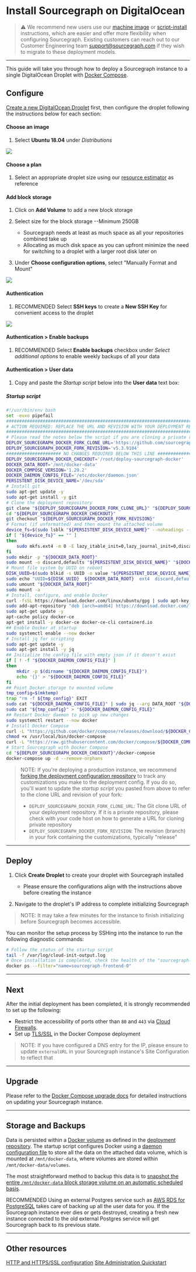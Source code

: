 # Install Sourcegraph on DigitalOcean

> ⚠️ We recommend new users use our [machine image](/admin/deploy/machine-images/) or [script-install](/admin/deploy/single-node/script) instructions, which are easier and offer more flexibility when configuring Sourcegraph. Existing customers can reach out to our Customer Engineering team support@sourcegraph.com if they wish to migrate to these deployment models.

---

This guide will take you through how to deploy a Sourcegraph instance to a single DigitalOcean Droplet with [Docker Compose](https://docs.docker.com/compose/).

## Configure

[Create a new DigitalOcean Droplet](https://cloud.digitalocean.com/droplets/new) first, then configure the droplet following the instructions below for each section:

#### Choose an image

1. Select **Ubuntu 18.04** under *Distributions*

<img class="screenshot w-100" src="https://user-images.githubusercontent.com/68532117/188502550-bbab20a0-df2d-4e45-a484-628e022505c9.png"/>

#### Choose a plan

1. Select an appropriate droplet size using our [resource estimator](https://docs.sourcegraph.com/admin/deploy/resource_estimator) as reference

#### Add block storage

1. Click on **Add Volume** to add a new block storage

2. Select size for the block storage --Minimum 250GB
      * Sourcegraph needs at least as much space as all your repositories combined take up
      * Allocating as much disk space as you can upfront minimize the need for switching to a droplet with a larger root disk later on

3. Under **Choose configuration options**, select "Manually Format and Mount"

<img class="screenshot w-100" src="https://user-images.githubusercontent.com/68532117/188502606-66bc1301-edbb-493d-b64d-f4a3e6dd0487.png"/>

#### Authentication

1. <span class="badge badge-note">RECOMMENDED</span> Select **SSH keys** to create a **New SSH Key** for convenient access to the droplet

<img class="screenshot w-100" src="https://user-images.githubusercontent.com/68532117/188502682-37667333-75d0-4bd9-8fa8-3b92924c9755.png"/>

#### Authentication > Enable backups

1. <span class="badge badge-note">RECOMMENDED</span> Select **Enable backups** checkbox under *Select additional options* to enable weekly backups of all your data

#### Authentication > User data

1. Copy and paste the *Startup script* below into the **User data** text box:

##### Startup script

```bash
#!/usr/bin/env bash
set -euxo pipefail
###############################################################################
# ACTION REQUIRED: REPLACE THE URL AND REVISION WITH YOUR DEPLOYMENT REPO INFO
###############################################################################
# Please read the notes below the script if you are cloning a private repository
DEPLOY_SOURCEGRAPH_DOCKER_FORK_CLONE_URL='https://github.com/sourcegraph/deploy-sourcegraph-docker.git'
DEPLOY_SOURCEGRAPH_DOCKER_FORK_REVISION='v5.3.9104'
##################### NO CHANGES REQUIRED BELOW THIS LINE #####################
DEPLOY_SOURCEGRAPH_DOCKER_CHECKOUT='/root/deploy-sourcegraph-docker'
DOCKER_DATA_ROOT='/mnt/docker-data'
DOCKER_COMPOSE_VERSION='1.29.2'
DOCKER_DAEMON_CONFIG_FILE='/etc/docker/daemon.json'
PERSISTENT_DISK_DEVICE_NAME='/dev/sda'
# Install git
sudo apt-get update -y
sudo apt-get install -y git
# Clone the deployment repository
git clone "${DEPLOY_SOURCEGRAPH_DOCKER_FORK_CLONE_URL}" "${DEPLOY_SOURCEGRAPH_DOCKER_CHECKOUT}"
cd "${DEPLOY_SOURCEGRAPH_DOCKER_CHECKOUT}"
git checkout "${DEPLOY_SOURCEGRAPH_DOCKER_FORK_REVISION}"
# Format (if unformatted) and then mount the attached volume
device_fs=$(sudo lsblk "${PERSISTENT_DISK_DEVICE_NAME}" --noheadings --output fsType)
if [ "${device_fs}" == "" ]
then
    sudo mkfs.ext4 -m 0 -E lazy_itable_init=0,lazy_journal_init=0,discard "${PERSISTENT_DISK_DEVICE_NAME}"
fi
sudo mkdir -p "${DOCKER_DATA_ROOT}"
sudo mount -o discard,defaults "${PERSISTENT_DISK_DEVICE_NAME}" "${DOCKER_DATA_ROOT}"
# Mount file system by UUID on reboot
DISK_UUID=$(sudo blkid -s UUID -o value "${PERSISTENT_DISK_DEVICE_NAME}")
sudo echo "UUID=${DISK_UUID}  ${DOCKER_DATA_ROOT}  ext4  discard,defaults,nofail  0  2" >> '/etc/fstab'
sudo umount "${DOCKER_DATA_ROOT}"
sudo mount -a
# Install, configure, and enable Docker
curl -fsSL https://download.docker.com/linux/ubuntu/gpg | sudo apt-key add -
sudo add-apt-repository "deb [arch=amd64] https://download.docker.com/linux/ubuntu $(lsb_release -cs) stable"
sudo apt-get update -y
apt-cache policy docker-ce
apt-get install -y docker-ce docker-ce-cli containerd.io
## Enable Docker at startup
sudo systemctl enable --now docker
# Install jq for scripting
sudo apt-get update -y
sudo apt-get install -y jq
## Initialize the config file with empty json if it doesn't exist
if [ ! -f "${DOCKER_DAEMON_CONFIG_FILE}" ]
then
    mkdir -p $(dirname "${DOCKER_DAEMON_CONFIG_FILE}")
    echo '{}' > "${DOCKER_DAEMON_CONFIG_FILE}"
fi
## Point Docker storage to mounted volume
tmp_config=$(mktemp)
trap "rm -f ${tmp_config}" EXIT
sudo cat "${DOCKER_DAEMON_CONFIG_FILE}" | sudo jq --arg DATA_ROOT "${DOCKER_DATA_ROOT}" '.["data-root"]=$DATA_ROOT' > "${tmp_config}"
sudo cat "${tmp_config}" > "${DOCKER_DAEMON_CONFIG_FILE}"
## Restart Docker daemon to pick up new changes
sudo systemctl restart --now docker
# Install Docker Compose
curl -L "https://github.com/docker/compose/releases/download/${DOCKER_COMPOSE_VERSION}/docker-compose-$(uname -s)-$(uname -m)" -o /usr/local/bin/docker-compose
chmod +x /usr/local/bin/docker-compose
curl -L "https://raw.githubusercontent.com/docker/compose/${DOCKER_COMPOSE_VERSION}/contrib/completion/bash/docker-compose" -o /etc/bash_completion.d/docker-compose
# Start Sourcegraph with Docker Compose
cd "${DEPLOY_SOURCEGRAPH_DOCKER_CHECKOUT}"/docker-compose
docker-compose up -d --remove-orphans
```

> NOTE: If you're deploying a production instance, we recommend [forking the deployment configuration repository](/admin/deploy/docker-compose/#step-1-fork-the-deployment-repository) to track any customizations you make to the deployment config. If you do so, you'll want to update the *startup script* you pasted from above to refer to the clone URL and revision of your fork:
>
> - `DEPLOY_SOURCEGRAPH_DOCKER_FORK_CLONE_URL`: The Git clone URL of your deployment repository. If it is a private repository, please check with your code host on how to generate a URL for cloning private repository
> - `DEPLOY_SOURCEGRAPH_DOCKER_FORK_REVISION`: The revision (branch) in your fork containing the customizations, typically "release"

---

## Deploy

1. Click **Create Droplet** to create your droplet with Sourcegraph installed
   - Please ensure the configurations align with the instructions above before creating the instance

2. Navigate to the droplet's IP address to complete initializing Sourcegraph

>NOTE: It may take a few minutes for the instance to finish initializing before Sourcegraph becomes accessible.

You can monitor the setup process by SSHing into the instance to run the following diagnostic commands:

```bash
# Follow the status of the startup script
tail -f /var/log/cloud-init-output.log
# Once installation is completed, check the health of the "sourcegraph-frontend" container
docker ps --filter="name=sourcegraph-frontend-0"
```

---

## Next

After the initial deployment has been completed, it is strongly recommended to set up the following:

* Restrict the accessibility of ports other than `80` and `443` via [Cloud
  Firewalls](https://www.digitalocean.com/docs/networking/firewalls/quickstart/).
* Set up [TLS/SSL](/admin/http_https_configuration#sourcegraph-via-docker-compose-caddy-2) in the Docker Compose deployment

> NOTE: If you have configured a DNS entry for the IP, please ensure to update `externalURL` in your Sourcegraph instance's Site Configuration to reflect that

---

## Upgrade

Please refer to the [Docker Compose upgrade docs](/admin/deploy/docker-compose/upgrade) for detailed instructions on updating your Sourcegraph instance.

---

## Storage and Backups

Data is persisted within a [Docker volume](https://docs.docker.com/storage/volumes/) as defined in the [deployment repository](https://github.com/sourcegraph/deploy-sourcegraph-docker/blob/master/docker-compose/docker-compose.yaml). The startup script configures Docker using a [daemon configuration file](https://docs.docker.com/engine/reference/commandline/dockerd/#daemon-configuration-file) to store all the data on the attached data volume, which is mounted at `/mnt/docker-data`, where volumes are stored within `/mnt/docker-data/volumes`.

The most straightforward method to backup this data is to [snapshot the entire `/mnt/docker-data` block storage volume on an automatic scheduled basis](https://www.digitalocean.com/docs/images/snapshots/).

<span class="badge badge-note">RECOMMENDED</span> Using an external Postgres service such as [AWS RDS for PostgreSQL](https://aws.amazon.com/rds/) takes care of backing up all the user data for you. If the Sourcegraph instance ever dies or gets destroyed, creating a fresh new instance connected to the old external Postgres service will get Sourcegraph back to its previous state.

---

## Other resources

[HTTP and HTTPS/SSL configuration](/admin/http_https_configuration#sourcegraph-via-docker-compose-caddy-2)
[Site Administration Quickstart](/admin/how-to/site-admin-quickstart)
